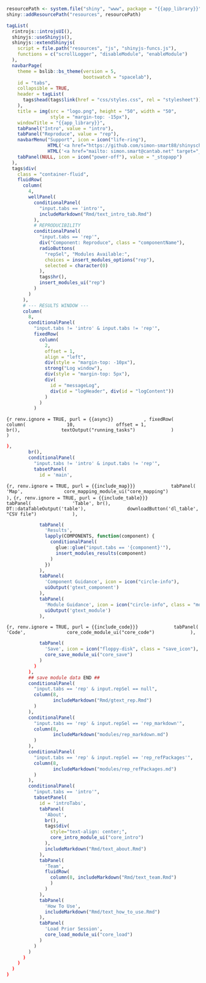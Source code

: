```r
resourcePath <- system.file("shiny", "www", package = "{{app_library}}")
shiny::addResourcePath("resources", resourcePath)

tagList(
  rintrojs::introjsUI(),
  shinyjs::useShinyjs(),
  shinyjs::extendShinyjs(
    script = file.path("resources", "js", "shinyjs-funcs.js"),
    functions = c("scrollLogger", "disableModule", "enableModule")
  ),
  navbarPage(
    theme = bslib::bs_theme(version = 5,
                            bootswatch = "spacelab"),
    id = "tabs",
    collapsible = TRUE,
    header = tagList(
      tags$head(tags$link(href = "css/styles.css", rel = "stylesheet"))
    ),
    title = img(src = "logo.png", height = "50", width = "50",
                style = "margin-top: -15px"),
    windowTitle = "{{app_library}}",
    tabPanel("Intro", value = "intro"),
    tabPanel("Reproduce", value = "rep"),
    navbarMenu("Support", icon = icon("life-ring"),
               HTML('<a href="https://github.com/simon-smart88/shinyscholar/issues" target="_blank">GitHub Issues</a>'),
               HTML('<a href="mailto: simon.smart@cantab.net" target="_blank">Send Email</a>')),
    tabPanel(NULL, icon = icon("power-off"), value = "_stopapp")
  ),
  tags$div(
    class = "container-fluid",
    fluidRow(
      column(
        4,
        wellPanel(
          conditionalPanel(
            "input.tabs == 'intro'",
            includeMarkdown("Rmd/text_intro_tab.Rmd")
          ),
          # REPRODUCIBILITY
          conditionalPanel(
            "input.tabs == 'rep'",
            div("Component: Reproduce", class = "componentName"),
            radioButtons(
              "repSel", "Modules Available:",
              choices = insert_modules_options("rep"),
              selected = character(0)
            ),
            tags$hr(),
            insert_modules_ui("rep")
          )
        )
      ),
      # --- RESULTS WINDOW ---
      column(
        8,
        conditionalPanel(
          "input.tabs != 'intro' & input.tabs != 'rep'",
          fixedRow(
            column(
              2,
              offset = 1,
              align = "left",
              div(style = "margin-top: -10px"),
              strong("Log window"),
              div(style = "margin-top: 5px"),
              div(
                id = "messageLog",
                div(id = "logHeader", div(id = "logContent"))
              )
            )
          )
```

```{r renv.ignore = TRUE, purl = {{async}}
          , fixedRow(
            column(
              10,
              offset = 1,
              br(),
              textOutput("running_tasks")
            )
          )
```

```r
),
        br(),
        conditionalPanel(
          "input.tabs != 'intro' & input.tabs != 'rep'",
          tabsetPanel(
            id = 'main',
```
```{r, renv.ignore = TRUE, purl = {{include_map}}}
            tabPanel(
              'Map',
              core_mapping_module_ui("core_mapping")
            ),
```
```{r, renv.ignore = TRUE, purl = {{include_table}}}
            tabPanel(
              'Table', br(),
              DT::dataTableOutput('table'),
              downloadButton('dl_table', "CSV file")
            ),
```
```r
            tabPanel(
              'Results',
              lapply(COMPONENTS, function(component) {
                conditionalPanel(
                  glue::glue("input.tabs == '{component}'"),
                  insert_modules_results(component)
                )
              })
            ),
            tabPanel(
              'Component Guidance', icon = icon("circle-info"),
              uiOutput('gtext_component')
            ),
            tabPanel(
              'Module Guidance', icon = icon("circle-info", class = "mod_icon"),
              uiOutput('gtext_module')
            ),
```
```{r, renv.ignore = TRUE, purl = {{include_code}}}
            tabPanel(
              'Code',
              core_code_module_ui("core_code")
            ),
```
```r
            tabPanel(
              'Save', icon = icon("floppy-disk", class = "save_icon"),
              core_save_module_ui("core_save")
            )
          )
        ),
        ## save module data END ##
        conditionalPanel(
          "input.tabs == 'rep' & input.repSel == null",
          column(8,
                 includeMarkdown("Rmd/gtext_rep.Rmd")
          )
        ),
        conditionalPanel(
          "input.tabs == 'rep' & input.repSel == 'rep_markdown'",
          column(8,
                 includeMarkdown("modules/rep_markdown.md")
          )
        ),
        conditionalPanel(
          "input.tabs == 'rep' & input.repSel == 'rep_refPackages'",
          column(8,
                 includeMarkdown("modules/rep_refPackages.md")
          )
        ),
        conditionalPanel(
          "input.tabs == 'intro'",
          tabsetPanel(
            id = 'introTabs',
            tabPanel(
              'About',
              br(),
              tags$div(
                style="text-align: center;",
                core_intro_module_ui("core_intro")
              ),
              includeMarkdown("Rmd/text_about.Rmd")
            ),
            tabPanel(
              'Team',
              fluidRow(
                column(8, includeMarkdown("Rmd/text_team.Rmd")
                )
              )
            ),
            tabPanel(
              'How To Use',
              includeMarkdown("Rmd/text_how_to_use.Rmd")
            ),
            tabPanel(
              'Load Prior Session',
              core_load_module_ui("core_load")
            )
          )
        )
      )
    )
  )
)

```


